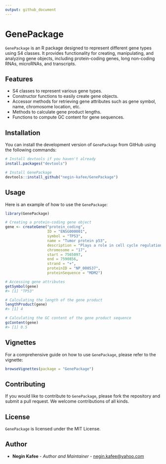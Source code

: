 ```yaml
---
output: github_document
---
```


# GenePackage

`GenePackage` is an R package designed to represent different gene types using S4 classes. It provides functionality for creating, manipulating, and analyzing gene objects, including protein-coding genes, long non-coding RNAs, microRNAs, and transcripts.

## Features

- S4 classes to represent various gene types.
- Constructor functions to easily create gene objects.
- Accessor methods for retrieving gene attributes such as gene symbol, name, chromosome location, etc.
- Methods to calculate gene product lengths.
- Functions to compute GC content for gene sequences.

## Installation

You can install the development version of `GenePackage` from GitHub using the following commands:

```r
# Install devtools if you haven't already
install.packages("devtools")

# Install GenePackage
devtools::install_github("negin-kafee/GenePackage")
```

## Usage

Here is an example of how to use the `GenePackage`:

```r
library(GenePackage)

# Creating a protein-coding gene object
gene <- createGene("protein_coding", 
                   ID = "ENSG000001", 
                   symbol = "TP53", 
                   name = "Tumor protein p53", 
                   description = "Plays a role in cell cycle regulation", 
                   chromosome = "17", 
                   start = 7565097, 
                   end = 7590856, 
                   strand = "+", 
                   proteinID = "NP_000537", 
                   proteinSequence = "MDM2")

# Accessing gene attributes
getSymbol(gene)
#> [1] "TP53"

# Calculating the length of the gene product
lengthProduct(gene)
#> [1] 4

# Calculating the GC content of the gene product sequence
gcContent(gene)
#> [1] 0.5
```

## Vignettes

For a comprehensive guide on how to use `GenePackage`, please refer to the vignette:

```r
browseVignettes(package = "GenePackage")
```

## Contributing

If you would like to contribute to `GenePackage`, please fork the repository and submit a pull request. We welcome contributions of all kinds.

## License

`GenePackage` is licensed under the MIT License.

## Author

- **Negin Kafee** - *Author and Maintainer* - [negin.kafee@yahoo.com](mailto:negin.kafee@yahoo.com)
```
```
